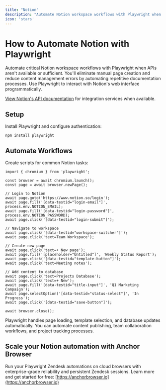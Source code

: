 ```yaml
---
title: "Notion"
description: "Automate Notion workspace workflows with Playwright when APIs aren't available."
icon: 'stars'
---
```


# How to Automate Notion with Playwright

Automate critical Notion workspace workflows with Playwright when APIs aren't available or sufficient. You'll eliminate manual page creation and reduce content management errors by automating repetitive documentation processes. Use Playwright to interact with Notion's web interface programmatically.

[View Notion's API documentation](https://developers.notion.com/) for integration services when available.

## Setup

Install Playwright and configure authentication:

```
npm install playwright
```

## Automate Workflows

Create scripts for common Notion tasks:
```
import { chromium } from 'playwright';

const browser = await chromium.launch();
const page = await browser.newPage();

// Login to Notion
await page.goto('https://www.notion.so/login');
await page.fill('[data-testid="login-email"]', process.env.NOTION_EMAIL);
await page.fill('[data-testid="login-password"]', process.env.NOTION_PASSWORD);
await page.click('[data-testid="login-submit"]');

// Navigate to workspace
await page.click('[data-testid="workspace-switcher"]');
await page.click('text=Team Workspace');

// Create new page
await page.click('text=+ New page');
await page.fill('[placeholder="Untitled"]', 'Weekly Status Report');
await page.click('[data-testid="template-button"]');
await page.click('text=Meeting notes');

// Add content to database
await page.click('text=Projects Database');
await page.click('text=+ New');
await page.fill('[data-testid="title-input"]', 'Q1 Marketing Campaign');
await page.selectOption('[data-testid="status-select"]', 'In Progress');
await page.click('[data-testid="save-button"]');

await browser.close();
```

Playwright handles page loading, template selection, and database updates automatically. You can automate content publishing, team collaboration workflows, and project tracking processes.

## Scale your Notion automation with Anchor Browser

Run your Playwright Zendesk automations on cloud browsers with enterprise-grade reliability and persistent Zendesk sessions. Learn more and get started for free: [https://anchorbrowser.io](https://anchorbrowser.io)
